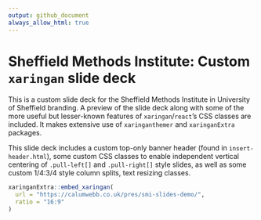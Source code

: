 ```yaml
---
output: github_document
always_allow_html: true
---
```


# Sheffield Methods Institute: Custom `xaringan` slide deck

This is a custom slide deck for the Sheffield Methods Institute in University of Sheffield branding. A preview of the slide deck along with some of the more useful but lesser-known features of `xaringan`/`react`'s CSS classes are included. It makes extensive use of `xaringanthemer` and `xaringanExtra` packages. 

This slide deck includes a custom top-only banner header (found in `insert-header.html`), some custom CSS classes to enable independent vertical centering of `.pull-left[]` and `.pull-right[]` style slides, as well as some custom 1/4:3/4 style column splits, text resizing classes.

```r

xaringanExtra::embed_xaringan(
  url = "https://calumwebb.co.uk/pres/smi-slides-demo/",
  ratio = "16:9"
)

```
